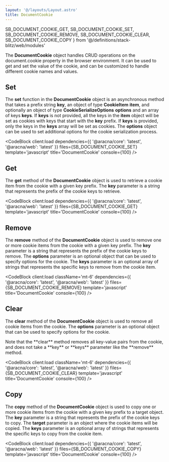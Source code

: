 ```yaml
---
layout: '@/layouts/Layout.astro'
title: DocumentCookie
---
```


  SB_DOCUMENT_COOKIE_GET,
  SB_DOCUMENT_COOKIE_SET,
  SB_DOCUMENT_COOKIE_REMOVE,
  SB_DOCUMENT_COOKIE_CLEAR,
  SB_DOCUMENT_COOKIE_COPY
} from '@/definitions/stack-blitz/web/modules'

The **DocumentCookie** object handles CRUD operations on the document.cookie property in the browser environment. It can be used to get and set the value of the cookie, and can be customized to handle different cookie names and values.

## Set

The **set** function in the **DocumentCookie** object is an asynchronous method that takes a prefix string **key**, an object of type **CookieItem** **item**, and optionally an object of type **CookieSerializeOptions** **options** and an array of keys **keys**. If **keys** is not provided, all the keys in the **item** object will be set as cookies with keys that start with the **key** prefix. If **keys** is provided, only the keys in the **keys** array will be set as cookies. The **options** object can be used to set additional options for the cookie serialization process.

<CodeBlock
  client:load
  dependencies={{ '@aracna/core': 'latest', '@aracna/web': 'latest' }}
  files={SB_DOCUMENT_COOKIE_SET}
  template='javascript'
  title='DocumentCookie'
  console={100}
/>

## Get

The **get** method of the **DocumentCookie** object is used to retrieve a cookie item from the cookie with a given key prefix. The **key** parameter is a string that represents the prefix of the cookie keys to retrieve.

<CodeBlock
  client:load
  dependencies={{ '@aracna/core': 'latest', '@aracna/web': 'latest' }}
  files={SB_DOCUMENT_COOKIE_GET}
  template='javascript'
  title='DocumentCookie'
  console={100}
/>

## Remove

The **remove** method of the **DocumentCookie** object is used to remove one or more cookie items from the cookie with a given key prefix. The **key** parameter is a string that represents the prefix of the cookie keys to remove. The **options** parameter is an optional object that can be used to specify options for the cookie. The **keys** parameter is an optional array of strings that represents the specific keys to remove from the cookie item.

<CodeBlock
  client:load
  className='mt-6'
  dependencies={{ '@aracna/core': 'latest', '@aracna/web': 'latest' }}
  files={SB_DOCUMENT_COOKIE_REMOVE}
  template='javascript'
  title='DocumentCookie'
  console={100}
/>

## Clear

The **clear** method of the **DocumentCookie** object is used to remove all cookie items from the cookie. The **options** parameter is an optional object that can be used to specify options for the cookie.

<Alert client:load severity='warning'>
  Note that the **clear** method removes all key-value pairs from the cookie,
  and does not take a **key** or **keys** parameter like the **remove** method.
</Alert>

<CodeBlock
  client:load
  className='mt-6'
  dependencies={{ '@aracna/core': 'latest', '@aracna/web': 'latest' }}
  files={SB_DOCUMENT_COOKIE_CLEAR}
  template='javascript'
  title='DocumentCookie'
  console={100}
/>

## Copy

The **copy** method of the **DocumentCookie** object is used to copy one or more cookie items from the cookie with a given key prefix to a target object. The **key** parameter is a string that represents the prefix of the cookie keys to copy. The **target** parameter is an object where the cookie items will be copied. The **keys** parameter is an optional array of strings that represents the specific keys to copy from the cookie item.

<CodeBlock
  client:load
  dependencies={{ '@aracna/core': 'latest', '@aracna/web': 'latest' }}
  files={SB_DOCUMENT_COOKIE_COPY}
  template='javascript'
  title='DocumentCookie'
  console={100}
/>
